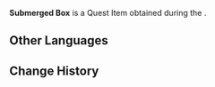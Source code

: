 {{Item Infobox
|id           = 120377
|image        = Item Submerged Box.png
|type         = Quest Items
|description  = A sunken box. It seems... a bit different from other boxes...?
|source1      = [[Days Beneath the Waves]]
}}
'''Submerged Box''' is a Quest Item obtained during the {{Quest|Days Beneath the Waves}}.

==Other Languages==
{{Other Languages|default_hidden=1
|en      = Submerged Box
|zhs     = 沉没的箱子
|zhs_rm  = Chénmò de Xiāngzi
|zht     = 沉沒的箱子
|zht_rm  = Chénmò de Xiāngzi
|ja      = 沈んだ箱
|ja_rm   = Shizunda Hako
|ko      = 가라앉은 상자
|ko_rm   = 
|es      = Caja sumergida
|fr      = Boîte submergée
|ru      = Утонувший ящик
|th      = กล่องที่จมอยู่
|th_rm   = 
|vi      = Rương Đắm
|de      = Untergetauchte Kiste
|id      = Kotak yang Tenggelam
|pt      = Caixa Submergida
|tr      = Batık Kutu
|it      = Cassa sommersa
}}

==Change History==
{{Change History|4.0}}